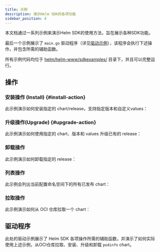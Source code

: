 ```yaml
---
title: 示例
description: 演示Helm SDK的各项功能
sidebar_position: 4
---
```



本文档通过一系列示例来演示Helm SDK的使用方法，旨在展示各种SDK功能。

最后一个示例展示了 `main.go` 驱动程序（详见[驱动示例](#驱动程序)），该程序会执行下述操作，并包含所需的辅助函数。

所有示例代码均位于 [helm/helm-www/sdkexamples/](https://github.com/helm/helm-www/tree/main/sdkexamples) 目录下，并且可以完整运行。

## 操作

### 安装操作 (Install) {#install-action}

此示例演示如何安装指定的 chart/release，支持指定版本和自定义values：

<Install />

### 升级操作(Upgrade) {#upgrade-action}

此示例演示如何使用指定的 chart、版本和 values 升级已有的 release：

<Upgrade />

### 卸载操作

此示例演示如何卸载指定的 release：

<Uninstall />

### 列表操作

此示例会列出当前配置命名空间下的所有已发布 chart：

<List />

### 拉取操作

此示例演示如何从 OCI 仓库拉取一个 chart：

<Pull />

## 驱动程序

此处的驱动示例展示了 Helm SDK 各项操作所需的辅助函数，并演示了如何实际使用上述示例，从OCI仓库拉取、安装、升级和卸载 `podinfo` chart。

<Main />
